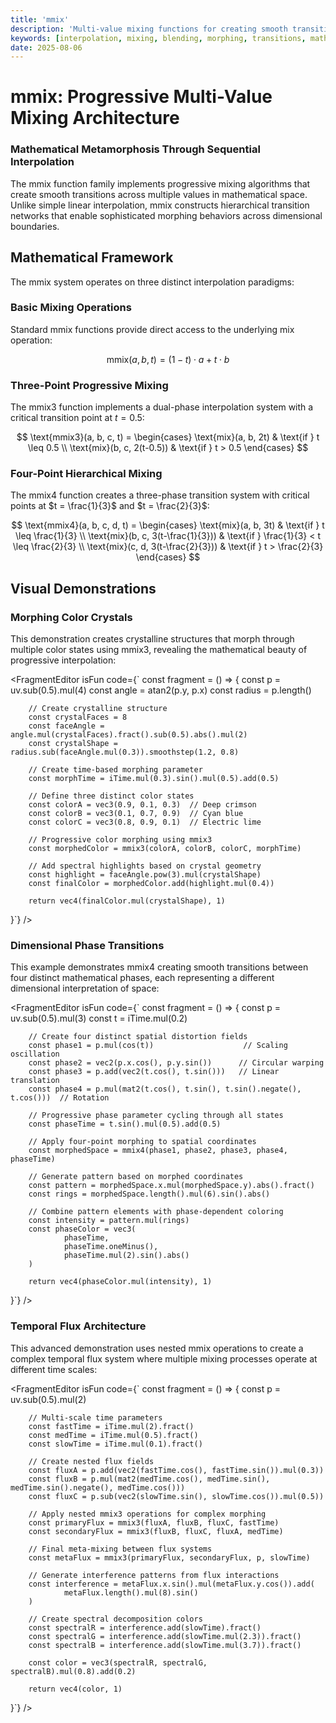 ```yaml
---
title: 'mmix'
description: 'Multi-value mixing functions for creating smooth transitions between multiple points in mathematical spaces'
keywords: [interpolation, mixing, blending, morphing, transitions, mathematical-functions]
date: 2025-08-06
---
```



# mmix: Progressive Multi-Value Mixing Architecture

### Mathematical Metamorphosis Through Sequential Interpolation

The mmix function family implements progressive mixing algorithms that create smooth transitions across multiple values in mathematical space. Unlike simple linear interpolation, mmix constructs hierarchical transition networks that enable sophisticated morphing behaviors across dimensional boundaries.

## Mathematical Framework

The mmix system operates on three distinct interpolation paradigms:

### Basic Mixing Operations

Standard mmix functions provide direct access to the underlying mix operation:

$$
\text{mmix}(a, b, t) = (1-t) \cdot a + t \cdot b
$$

### Three-Point Progressive Mixing

The mmix3 function implements a dual-phase interpolation system with a critical transition point at $t = 0.5$:

$$
\text{mmix3}(a, b, c, t) = \begin{cases}
\text{mix}(a, b, 2t) & \text{if } t \leq 0.5 \\
\text{mix}(b, c, 2(t-0.5)) & \text{if } t > 0.5
\end{cases}
$$

### Four-Point Hierarchical Mixing

The mmix4 function creates a three-phase transition system with critical points at $t = \frac{1}{3}$ and $t = \frac{2}{3}$:

$$
\text{mmix4}(a, b, c, d, t) = \begin{cases}
\text{mix}(a, b, 3t) & \text{if } t \leq \frac{1}{3} \\
\text{mix}(b, c, 3(t-\frac{1}{3})) & \text{if } \frac{1}{3} < t \leq \frac{2}{3} \\
\text{mix}(c, d, 3(t-\frac{2}{3})) & \text{if } t > \frac{2}{3}
\end{cases}
$$

## Visual Demonstrations

### Morphing Color Crystals

This demonstration creates crystalline structures that morph through multiple color states using mmix3, revealing the mathematical beauty of progressive interpolation:

<FragmentEditor
        isFun
        code={`
const fragment = () => {
        const p = uv.sub(0.5).mul(4)
        const angle = atan2(p.y, p.x)
        const radius = p.length()
        
        // Create crystalline structure
        const crystalFaces = 8
        const faceAngle = angle.mul(crystalFaces).fract().sub(0.5).abs().mul(2)
        const crystalShape = radius.sub(faceAngle.mul(0.3)).smoothstep(1.2, 0.8)
        
        // Create time-based morphing parameter
        const morphTime = iTime.mul(0.3).sin().mul(0.5).add(0.5)
        
        // Define three distinct color states
        const colorA = vec3(0.9, 0.1, 0.3)  // Deep crimson
        const colorB = vec3(0.1, 0.7, 0.9)  // Cyan blue  
        const colorC = vec3(0.8, 0.9, 0.1)  // Electric lime
        
        // Progressive color morphing using mmix3
        const morphedColor = mmix3(colorA, colorB, colorC, morphTime)
        
        // Add spectral highlights based on crystal geometry
        const highlight = faceAngle.pow(3).mul(crystalShape)
        const finalColor = morphedColor.add(highlight.mul(0.4))
        
        return vec4(finalColor.mul(crystalShape), 1)
}`}
/>

### Dimensional Phase Transitions

This example demonstrates mmix4 creating smooth transitions between four distinct mathematical phases, each representing a different dimensional interpretation of space:

<FragmentEditor
        isFun
        code={`
const fragment = () => {
        const p = uv.sub(0.5).mul(3)
        const t = iTime.mul(0.2)
        
        // Create four distinct spatial distortion fields
        const phase1 = p.mul(cos(t))                    // Scaling oscillation
        const phase2 = vec2(p.x.cos(), p.y.sin())      // Circular warping
        const phase3 = p.add(vec2(t.cos(), t.sin()))   // Linear translation
        const phase4 = p.mul(mat2(t.cos(), t.sin(), t.sin().negate(), t.cos()))  // Rotation
        
        // Progressive phase parameter cycling through all states
        const phaseTime = t.sin().mul(0.5).add(0.5)
        
        // Apply four-point morphing to spatial coordinates
        const morphedSpace = mmix4(phase1, phase2, phase3, phase4, phaseTime)
        
        // Generate pattern based on morphed coordinates
        const pattern = morphedSpace.x.mul(morphedSpace.y).abs().fract()
        const rings = morphedSpace.length().mul(6).sin().abs()
        
        // Combine pattern elements with phase-dependent coloring
        const intensity = pattern.mul(rings)
        const phaseColor = vec3(
                phaseTime,
                phaseTime.oneMinus(),
                phaseTime.mul(2).sin().abs()
        )
        
        return vec4(phaseColor.mul(intensity), 1)
}`}
/>

### Temporal Flux Architecture

This advanced demonstration uses nested mmix operations to create a complex temporal flux system where multiple mixing processes operate at different time scales:

<FragmentEditor
        isFun
        code={`
const fragment = () => {
        const p = uv.sub(0.5).mul(2)
        
        // Multi-scale time parameters
        const fastTime = iTime.mul(2).fract()
        const medTime = iTime.mul(0.5).fract()  
        const slowTime = iTime.mul(0.1).fract()
        
        // Create nested flux fields
        const fluxA = p.add(vec2(fastTime.cos(), fastTime.sin()).mul(0.3))
        const fluxB = p.mul(mat2(medTime.cos(), medTime.sin(), medTime.sin().negate(), medTime.cos()))
        const fluxC = p.sub(vec2(slowTime.sin(), slowTime.cos()).mul(0.5))
        
        // Apply nested mmix3 operations for complex morphing
        const primaryFlux = mmix3(fluxA, fluxB, fluxC, fastTime)
        const secondaryFlux = mmix3(fluxB, fluxC, fluxA, medTime)
        
        // Final meta-mixing between flux systems
        const metaFlux = mmix3(primaryFlux, secondaryFlux, p, slowTime)
        
        // Generate interference patterns from flux interactions  
        const interference = metaFlux.x.sin().mul(metaFlux.y.cos()).add(
                metaFlux.length().mul(8).sin()
        )
        
        // Create spectral decomposition colors
        const spectralR = interference.add(slowTime).fract()
        const spectralG = interference.add(slowTime.mul(2.3)).fract()
        const spectralB = interference.add(slowTime.mul(3.7)).fract()
        
        const color = vec3(spectralR, spectralG, spectralB).mul(0.8).add(0.2)
        
        return vec4(color, 1)
}`}
/>